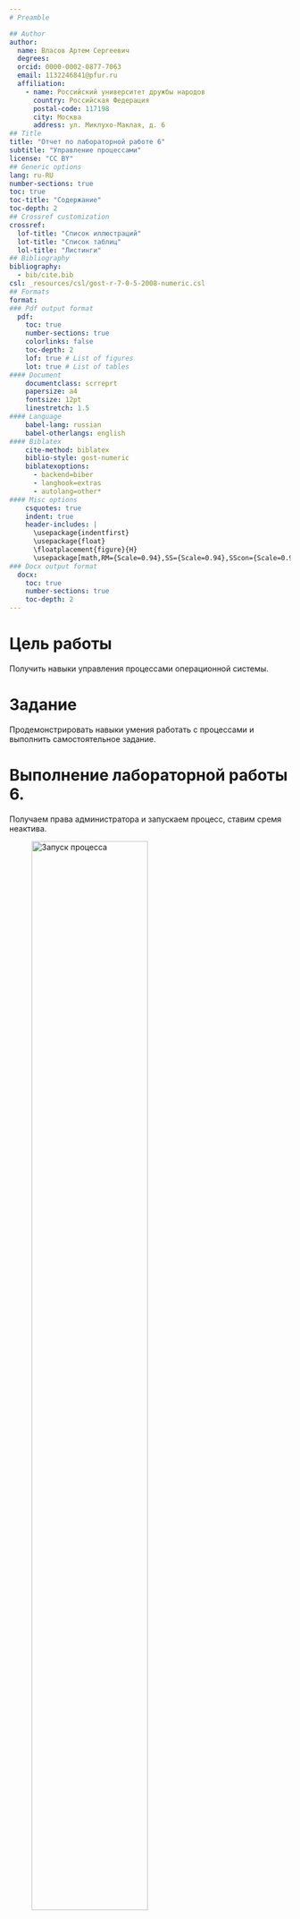 ```yaml
---
# Preamble

## Author
author:
  name: Власов Артем Сергеевич
  degrees: 
  orcid: 0000-0002-0877-7063
  email: 1132246841@pfur.ru
  affiliation:
    - name: Российский университет дружбы народов
      country: Российская Федерация
      postal-code: 117198
      city: Москва
      address: ул. Миклухо-Маклая, д. 6
## Title
title: "Отчет по лабораторной работе 6"
subtitle: "Управление процессами"
license: "CC BY"
## Generic options
lang: ru-RU
number-sections: true
toc: true
toc-title: "Содержание"
toc-depth: 2
## Crossref customization
crossref:
  lof-title: "Список иллюстраций"
  lot-title: "Список таблиц"
  lol-title: "Листинги"
## Bibliography
bibliography:
  - bib/cite.bib
csl: _resources/csl/gost-r-7-0-5-2008-numeric.csl
## Formats
format:
### Pdf output format
  pdf:
    toc: true
    number-sections: true
    colorlinks: false
    toc-depth: 2
    lof: true # List of figures
    lot: true # List of tables
#### Document
    documentclass: scrreprt
    papersize: a4
    fontsize: 12pt
    linestretch: 1.5
#### Language
    babel-lang: russian
    babel-otherlangs: english
#### Biblatex
    cite-method: biblatex
    biblio-style: gost-numeric
    biblatexoptions:
      - backend=biber
      - langhook=extras
      - autolang=other*
#### Misc options
    csquotes: true
    indent: true
    header-includes: |
      \usepackage{indentfirst}
      \usepackage{float}
      \floatplacement{figure}{H}
      \usepackage[math,RM={Scale=0.94},SS={Scale=0.94},SScon={Scale=0.94},TT={Scale=MatchLowercase,FakeStretch=0.9},DefaultFeatures={Ligatures=Common}]{plex-otf}
### Docx output format
  docx:
    toc: true
    number-sections: true
    toc-depth: 2
---
```


# Цель работы

Получить навыки управления процессами операционной системы.

# Задание

Продемонстрировать навыки умения работать с процессами и выполнить самостоятельное задание.

# Выполнение лабораторной работы 6.

Получаем права администратора и запускаем процесс, ставим сремя неактива.

![Запуск процесса](image/1.png){#fig:001 width=70%}

Смотрим информацию ог трех процессах которые мы только что запустили.

![Список процессов](image/2.png){#fig:002 width=70%}

Продолжаем выполнение третьего процесса в фоновом режиме.

С помощью fg завершаем выполнение всех процессов по очереди.

![Завершаем процессы](image/3.png){#fig:003 width=70%}

В другом терминале запускаем новый процесс и выходим.

![Другой терминал](image/4.png){#fig:004 width=70%}

С помощью top видим новый процесс и завершаем его.

![top](image/5.png){#fig:005 width=70%}

Запускаем три процесса и ищем процессы с названием dd.

![Поиск процессов](image/6.png){#fig:006 width=70%}

Заменяем приоритет процесса с помощью команды.

Смотрим иерархию процессов, и завершаем родительский процесс.

![Иерархия процессов](image/7.png){#fig:007 width=70%}

Запускаем yes сначала в фоновом режиме, затем в лицевом, с помощью fg убиваем лицевой процесс.

![YES](image/8.png){#fig:008 width=70%}

Запускаем yes на переднем плане без подавления потока вывода.

![без подавления потока](image/9.png){#fig:009 width=70%}

Смотрим состояния заданий с помощью команды. Завершаем процесс yes.

![Завершение процесса](image/10.png){#fig:010 width=70%}

Переводим второй процесс в фоновый режим и проверяем.

![Фоновый режим](image/11.png){#fig:011 width=70%}

Запускаем процесс через nohup.

![nohup](image/12.png){#fig:012 width=70%}

Ищем все запущенные процессы yes.

![Запущенные процессы](image/13.png){#fig:013 width=70%}

Запускаем еще 3 процесса yes. Два из них сразу завершаем разными способами.

![Запуск и завершение yes](image/14.png){#fig:014 width=70%}

Затем завершаем сразу все процессы yes.

![Завершение всех процессов](image/15.png){#fig:015 width=70%}

Запускаем новые 2 процесса yes с разными параметрами и сравниваем их.

![Сравнение параметров](image/16.png){#fig:016 width=70%}

Меняем приоритет процесса через renice.

![renice](image/17.png){#fig:017 width=70%}

# Выводы

Мы научились работать с процессами операционной системы и выполнили задания.


# Список литературы{.unnumbered}

::: {#refs}
:::
